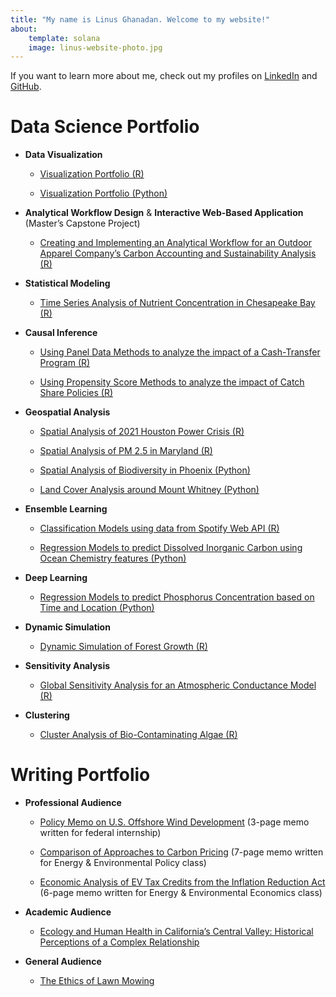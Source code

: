 ```yaml
---
title: "My name is Linus Ghanadan. Welcome to my website!"
about:
    template: solana
    image: linus-website-photo.jpg
---
```


If you want to learn more about me, check out my profiles on [LinkedIn](https://www.linkedin.com/in/linus-ghanadan/) and [GitHub](https://github.com/linusghanadan).

# Data Science Portfolio

-   **Data Visualization**

    -   [Visualization Portfolio (R)](https://linusghanadan.github.io/blog/2024-7-24-post/)

    -   [Visualization Portfolio (Python)](https://linusghanadan.github.io/blog/2024-7-23-post/)
    
-   **Analytical Workflow Design** & **Interactive Web-Based Application** (Master's Capstone Project)

    -   [Creating and Implementing an Analytical Workflow for an Outdoor Apparel Company's Carbon Accounting and Sustainability Analysis (R)](https://linusghanadan.github.io/blog/2024-6-20-post/)

-   **Statistical Modeling**

    -   [Time Series Analysis of Nutrient Concentration in Chesapeake Bay (R)](https://linusghanadan.github.io/blog/2023-12-12-post/)
    
-   **Causal Inference**

    -   [Using Panel Data Methods to analyze the impact of a Cash-Transfer Program (R)](https://linusghanadan.github.io/blog/2024-3-6-post/)

    -   [Using Propensity Score Methods to analyze the impact of Catch Share Policies (R)](https://linusghanadan.github.io/blog/2024-3-11-post/)

-   **Geospatial Analysis**

    -   [Spatial Analysis of 2021 Houston Power Crisis (R)](https://linusghanadan.github.io/blog/2024-1-20-post/)

    -   [Spatial Analysis of PM 2.5 in Maryland (R)](https://linusghanadan.github.io/blog/2024-1-10-post/)

    -   [Spatial Analysis of Biodiversity in Phoenix (Python)](https://linusghanadan.github.io/blog/2023-12-13-post/phoenix_biodiversity.html)

    -   [Land Cover Analysis around Mount Whitney (Python)](https://linusghanadan.github.io/blog/2023-12-11-post/mt-whitney-land-cover.html)

-   **Ensemble Learning**

    -   [Classification Models using data from Spotify Web API (R)](https://linusghanadan.github.io/blog/2024-3-29-post/)

    -   [Regression Models to predict Dissolved Inorganic Carbon using Ocean Chemistry features (Python)](https://linusghanadan.github.io/blog/2024-4-3-post/dic-ml-models.html)

-   **Deep Learning**

    -   [Regression Models to predict Phosphorus Concentration based on Time and Location (Python)](https://linusghanadan.github.io/blog/2024-7-16-post/ml_chesapeakebay.html)

-   **Dynamic Simulation**

    -   [Dynamic Simulation of Forest Growth (R)](https://linusghanadan.github.io/blog/2024-6-10-post/)

-   **Sensitivity Analysis**

    -   [Global Sensitivity Analysis for an Atmospheric Conductance Model (R)](https://linusghanadan.github.io/blog/2024-6-7-post/)

-   **Clustering**

    -   [Cluster Analysis of Bio-Contaminating Algae (R)](https://linusghanadan.github.io/blog/2024-4-1-post/)

# Writing Portfolio

-   **Professional Audience**

    -   [Policy Memo on U.S. Offshore Wind Development](https://linusghanadan.github.io/writing/offshore-wind/offshore-wind.html) (3-page memo written for federal internship)

    -   [Comparison of Approaches to Carbon Pricing](https://linusghanadan.github.io/writing/carbon-pricing/carbon-pricing.html) (7-page memo written for Energy & Environmental Policy class)
    
    -   [Economic Analysis of EV Tax Credits from the Inflation Reduction Act](https://linusghanadan.github.io/writing/evs/ev.html) (6-page memo written for Energy & Environmental Economics class)

-   **Academic Audience**

    -   [Ecology and Human Health in California's Central Valley: Historical Perceptions of a Complex Relationship](https://linusghanadan.github.io/writing/env-health/env-health.html)

-   **General Audience**

    -   [The Ethics of Lawn Mowing](https://linusghanadan.github.io/writing/lawn-ethics/lawn-ethics.html)
